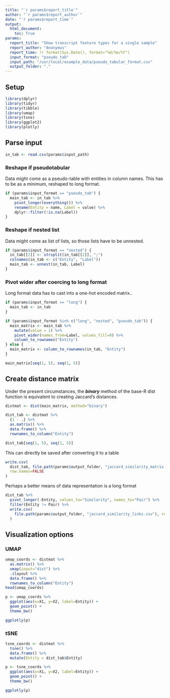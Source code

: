 ```yaml
---
title: "`r params$report_title`"
author: "`r params$report_author`"
date: "`r params$report_time`"
output:
  html_document:
    toc: True
params:
  report_title: "Show transcript feature types for a single sample"
  report_author: "Anonymus"
  report_time: !r format(Sys.Date(), format="%d/%m/%Y")
  input_format: "pseudo_tab"
  input_path: "/usr/local/example_data/pseudo_tabular_format.csv"
  output_folder: "."
---
```



## Setup

```r
library(dplyr)
library(tidyr)
library(tibble)
library(umap)
library(tsne)
library(ggplot2)
library(plotly)
```


## Parse input

```r
in_tab <- read.csv(params$input_path)
```

### Reshape if pseudotabular

Data might come as a pseudo-table with entities in column names. This has to be
as a minimum, reshaped to long format.

```r
if (params$input_format == "pseudo_tab") {
  main_tab <- in_tab %>%
    pivot_longer(everything()) %>%
    rename(Entity = name, Label = value) %>%
    dplyr::filter(!is.na(Label))
}
```

### Reshape if nested list

Data might come as list of lists, so those lists have to be unnested.

```r
if (params$input_format == "nested") {
  in_tab[[2]] <- strsplit(in_tab[[2]], ";")
  colnames(in_tab <- c("Entity", "Label"))
  main_tab <- unnest(in_tab, Label)
}
```

### Pivot wider after coercing to long format

Long format data has to cast into a one-hot encoded matrix..

```r
if (params$input_format == "long") {
  main_tab <- in_tab
}
```

```r
if (params$input_format %in% c("long", "nested", "pseudo_tab")) {
  main_matrix <- main_tab %>%
    mutate(value = 1) %>%
    pivot_wider(names_from=Label, values_fill=0) %>%
    column_to_rownames("Entity")
} else {
  main_matrix <- column_to_rownames(in_tab, "Entity")
}

main_matrix[seq(1, 5), seq(1, 5)]
```


## Create distance matrix

Under the present circumstances, the ***binary*** method of the base-R dist function
is equivalent to creating Jaccard's distances.

```r
distmat <- dist(main_matrix, method="binary")

dist_tab <- distmat %>%
  {1 - .} %>%
  as.matrix() %>%
  data.frame() %>%
  rownames_to_column("Entity")

dist_tab[seq(1, 5), seq(1, 5)]
```

This can directly be saved after converting it to a table

```r
write.csv(
  dist_tab, file.path(params$output_folder, "jaccard_similarity_matrix.csv"),
  row.names=FALSE
)
```

Perhaps a better means of data representation is a long format

```r
dist_tab %>%
  pivot_longer(-Entity, values_to="Similarity", names_to="Pair") %>%
  filter(Entity != Pair) %>%
  write.csv(
    file.path(params$output_folder, "jaccard_similarity_links.csv"), row.names=FALSE
  )
```


## Visualization options

### UMAP

```r
umap_coords <- distmat %>%
  as.matrix() %>%
  umap(input="dist") %>%
  .$layout %>%
  data.frame() %>%
  rownames_to_column("Entity")
head(umap_coords)
```

```r
p <- umap_coords %>%
  ggplot(aes(x=X1, y=X2, label=Entity)) +
  geom_point() +
  theme_bw()

ggplotly(p)
```

### tSNE

```r
tsne_coords <- distmat %>%
  tsne() %>%
  data.frame() %>%
  mutate(Entity = dist_tab$Entity)
```

```r
p <- tsne_coords %>%
  ggplot(aes(x=X1, y=X2, label=Entity)) +
  geom_point() +
  theme_bw()

ggplotly(p)
```